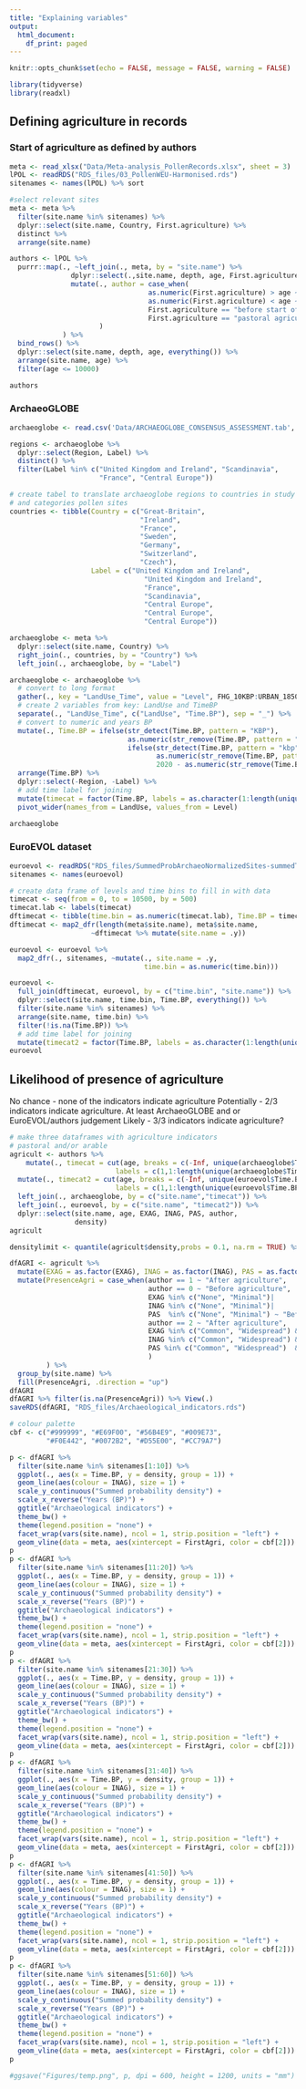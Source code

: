 ```yaml
---
title: "Explaining variables"
output:
  html_document:
    df_print: paged
---
```

```r
knitr::opts_chunk$set(echo = FALSE, message = FALSE, warning = FALSE)
```


```r
library(tidyverse)
library(readxl)
```

## Defining agriculture in records
### Start of agriculture as defined by authors
```r
meta <- read_xlsx("Data/Meta-analysis_PollenRecords.xlsx", sheet = 3)
lPOL <- readRDS("RDS_files/03_PollenWEU-Harmonised.rds") 
sitenames <- names(lPOL) %>% sort

#select relevant sites
meta <- meta %>% 
  filter(site.name %in% sitenames) %>% 
  dplyr::select(site.name, Country, First.agriculture) %>% 
  distinct %>% 
  arrange(site.name)  

authors <- lPOL %>% 
  purrr::map(., ~left_join(., meta, by = "site.name") %>% 
               dplyr::select(.,site.name, depth, age, First.agriculture) %>% 
               mutate(., author = case_when(
                                  as.numeric(First.agriculture) > age ~ 1,
                                  as.numeric(First.agriculture) < age ~ 0,
                                  First.agriculture == "before start of record" ~ 2,                  
                                  First.agriculture == "pastoral agriculture before start of the record" ~ 2)
                      )
             ) %>% 
  bind_rows() %>% 
  dplyr::select(site.name, depth, age, everything()) %>% 
  arrange(site.name, age) %>% 
  filter(age <= 10000)

authors
```


### ArchaeoGLOBE
```r
archaeoglobe <- read.csv('Data/ARCHAEOGLOBE_CONSENSUS_ASSESSMENT.tab', sep = "")

regions <- archaeoglobe %>% 
  dplyr::select(Region, Label) %>% 
  distinct() %>% 
  filter(Label %in% c("United Kingdom and Ireland", "Scandinavia",
                      "France", "Central Europe"))

# create tabel to translate archaeoglobe regions to countries in study
# and categories pollen sites 
countries <- tibble(Country = c("Great-Britain",
                                "Ireland",
                                "France", 
                                "Sweden",
                                "Germany",
                                "Switzerland",
                                "Czech"), 
                    Label = c("United Kingdom and Ireland",
                                 "United Kingdom and Ireland",
                                 "France",
                                 "Scandinavia",
                                 "Central Europe",
                                 "Central Europe",
                                 "Central Europe"))

archaeoglobe <- meta %>% 
  dplyr::select(site.name, Country) %>% 
  right_join(., countries, by = "Country") %>% 
  left_join(., archaeoglobe, by = "Label")

archaeoglobe <- archaeoglobe %>%
  # convert to long format
  gather(., key = "LandUse_Time", value = "Level", FHG_10KBP:URBAN_1850CE) %>%
  # create 2 variables from key: LandUse and TimeBP
  separate(., "LandUse_Time", c("LandUse", "Time.BP"), sep = "_") %>%
  # convert to numeric and years BP
  mutate(., Time.BP = ifelse(str_detect(Time.BP, pattern = "KBP"),
                             as.numeric(str_remove(Time.BP, pattern = "KBP"))*1000,
                             ifelse(str_detect(Time.BP, pattern = "kbp"),
                                    as.numeric(str_remove(Time.BP, pattern = "kbp"))*1000,
                                    2020 - as.numeric(str_remove(Time.BP, pattern = "CE"))))) %>%
  arrange(Time.BP) %>%
  dplyr::select(-Region, -Label) %>% 
  # add time label for joining
  mutate(timecat = factor(Time.BP, labels = as.character(1:length(unique(Time.BP))))) %>% 
  pivot_wider(names_from = LandUse, values_from = Level)

archaeoglobe
```

### EuroEVOL dataset
```r
euroevol <- readRDS("RDS_files/SummedProbArchaeoNormalizedSites-summedTimebin.rds")
sitenames <- names(euroevol)

# create data frame of levels and time bins to fill in with data
timecat <- seq(from = 0, to = 10500, by = 500)
timecat.lab <- labels(timecat)
dftimecat <- tibble(time.bin = as.numeric(timecat.lab), Time.BP = timecat)
dftimecat <- map2_dfr(length(meta$site.name), meta$site.name, 
                    ~dftimecat %>% mutate(site.name = .y))

euroevol <- euroevol %>% 
  map2_dfr(., sitenames, ~mutate(., site.name = .y,
                                 time.bin = as.numeric(time.bin))) 

euroevol <- 
  full_join(dftimecat, euroevol, by = c("time.bin", "site.name")) %>% 
  dplyr::select(site.name, time.bin, Time.BP, everything()) %>% 
  filter(site.name %in% sitenames) %>% 
  arrange(site.name, time.bin) %>% 
  filter(!is.na(Time.BP)) %>% 
  # add time label for joining
  mutate(timecat2 = factor(Time.BP, labels = as.character(1:length(unique(Time.BP)))))
euroevol
```



## Likelihood of presence of agriculture
No chance - none of the indicators indicate agriculture
Potentially - 2/3 indicators indicate agriculture. At least ArchaeoGLOBE and or EuroEVOL/authors judgement
Likely - 3/3 indicators indicate agriculture?

```r
# make three dataframes with agriculture indicators
# pastoral and/or arable
agricult <- authors %>% 
    mutate(., timecat = cut(age, breaks = c(-Inf, unique(archaeoglobe$Time.BP), Inf),
                          labels = c(1,1:length(unique(archaeoglobe$Time.BP))))) %>% 
  mutate(., timecat2 = cut(age, breaks = c(-Inf, unique(euroevol$Time.BP), Inf),
                          labels = c(1,1:length(unique(euroevol$Time.BP))))) %>% 
  left_join(., archaeoglobe, by = c("site.name","timecat")) %>% 
  left_join(., euroevol, by = c("site.name", "timecat2")) %>% 
  dplyr::select(site.name, age, EXAG, INAG, PAS, author,
                density)
agricult
```

```r
densitylimit <- quantile(agricult$density,probs = 0.1, na.rm = TRUE) %>% as.numeric()

dfAGRI <- agricult %>% 
  mutate(EXAG = as.factor(EXAG), INAG = as.factor(INAG), PAS = as.factor(PAS)) %>% 
  mutate(PresenceAgri = case_when(author == 1 ~ "After agriculture",
                                  author == 0 ~ "Before agriculture",
                                  EXAG %in% c("None", "Minimal")|
                                  INAG %in% c("None", "Minimal")|
                                  PAS  %in% c("None", "Minimal") ~ "Before agriculture",
                                  author == 2 ~ "After agriculture",
                                  EXAG %in% c("Common", "Widespread") &  density > densitylimit |
                                  INAG %in% c("Common", "Widespread") &  density > densitylimit |
                                  PAS %in% c("Common", "Widespread")  &  density > densitylimit ~ "After agriculture"
                                  )
         ) %>% 
  group_by(site.name) %>% 
  fill(PresenceAgri, .direction = "up") 
dfAGRI
dfAGRI %>% filter(is.na(PresenceAgri)) %>% View(.)
saveRDS(dfAGRI, "RDS_files/Archaeological_indicators.rds") 
```

```r
# colour palette
cbf <- c("#999999", "#E69F00", "#56B4E9", "#009E73", 
         "#F0E442", "#0072B2", "#D55E00", "#CC79A7")

p <- dfAGRI %>% 
  filter(site.name %in% sitenames[1:10]) %>% 
  ggplot(., aes(x = Time.BP, y = density, group = 1)) +
  geom_line(aes(colour = INAG), size = 1) +
  scale_y_continuous("Summed probability density") +
  scale_x_reverse("Years (BP)") +
  ggtitle("Archaeological indicators") +
  theme_bw() +
  theme(legend.position = "none") +
  facet_wrap(vars(site.name), ncol = 1, strip.position = "left") + 
  geom_vline(data = meta, aes(xintercept = FirstAgri, color = cbf[2])) 
p
p <- dfAGRI %>% 
  filter(site.name %in% sitenames[11:20]) %>% 
  ggplot(., aes(x = Time.BP, y = density, group = 1)) +
  geom_line(aes(colour = INAG), size = 1) +
  scale_y_continuous("Summed probability density") +
  scale_x_reverse("Years (BP)") +
  ggtitle("Archaeological indicators") +
  theme_bw() +
  theme(legend.position = "none") +
  facet_wrap(vars(site.name), ncol = 1, strip.position = "left") + 
  geom_vline(data = meta, aes(xintercept = FirstAgri, color = cbf[2])) 
p
p <- dfAGRI %>% 
  filter(site.name %in% sitenames[21:30]) %>% 
  ggplot(., aes(x = Time.BP, y = density, group = 1)) +
  geom_line(aes(colour = INAG), size = 1) +
  scale_y_continuous("Summed probability density") +
  scale_x_reverse("Years (BP)") +
  ggtitle("Archaeological indicators") +
  theme_bw() +
  theme(legend.position = "none") +
  facet_wrap(vars(site.name), ncol = 1, strip.position = "left") + 
  geom_vline(data = meta, aes(xintercept = FirstAgri, color = cbf[2])) 
p
p <- dfAGRI %>% 
  filter(site.name %in% sitenames[31:40]) %>% 
  ggplot(., aes(x = Time.BP, y = density, group = 1)) +
  geom_line(aes(colour = INAG), size = 1) +
  scale_y_continuous("Summed probability density") +
  scale_x_reverse("Years (BP)") +
  ggtitle("Archaeological indicators") +
  theme_bw() +
  theme(legend.position = "none") +
  facet_wrap(vars(site.name), ncol = 1, strip.position = "left") + 
  geom_vline(data = meta, aes(xintercept = FirstAgri, color = cbf[2])) 
p
p <- dfAGRI %>% 
  filter(site.name %in% sitenames[41:50]) %>% 
  ggplot(., aes(x = Time.BP, y = density, group = 1)) +
  geom_line(aes(colour = INAG), size = 1) +
  scale_y_continuous("Summed probability density") +
  scale_x_reverse("Years (BP)") +
  ggtitle("Archaeological indicators") +
  theme_bw() +
  theme(legend.position = "none") +
  facet_wrap(vars(site.name), ncol = 1, strip.position = "left") + 
  geom_vline(data = meta, aes(xintercept = FirstAgri, color = cbf[2])) 
p
p <- dfAGRI %>% 
  filter(site.name %in% sitenames[51:60]) %>% 
  ggplot(., aes(x = Time.BP, y = density, group = 1)) +
  geom_line(aes(colour = INAG), size = 1) +
  scale_y_continuous("Summed probability density") +
  scale_x_reverse("Years (BP)") +
  ggtitle("Archaeological indicators") +
  theme_bw() +
  theme(legend.position = "none") +
  facet_wrap(vars(site.name), ncol = 1, strip.position = "left") + 
  geom_vline(data = meta, aes(xintercept = FirstAgri, color = cbf[2])) 
p

#ggsave("Figures/temp.png", p, dpi = 600, height = 1200, units = "mm")

```
